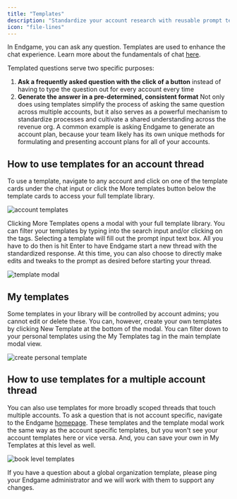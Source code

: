 ```yaml
---
title: "Templates"
description: "Standardize your account research with reusable prompt templates"
icon: "file-lines"
---
```


In Endgame, you can ask any question. Templates are used to enhance the chat experience. Learn more about the fundamentals of chat [here](https://docs.endgame.io/endgame-chat-101).

Templated questions serve two specific purposes:

1. **Ask a frequently asked question with the click of a button** instead of having to type the question out for every account every time
2. **Generate the answer in a pre-determined, consistent format**
   Not only does using templates simplify the process of asking the same question across multiple accounts, but it also serves as a powerful mechanism to standardize processes and cultivate a shared understanding across the revenue org. A common example is asking Endgame to generate an account plan, because your team likely has its own unique methods for formulating and presenting account plans for all of your accounts.

## How to use templates for an account thread

To use a template, navigate to any account and click on one of the template cards under the chat input or click the More templates button below the template cards to access your full template library.

![account templates](/images/account-templates-8-24-25.png)

Clicking More Templates opens a modal with your full template library. You can filter your templates by typing into the search input and/or clicking on the tags. Selecting a template will fill out the prompt input text box. All you have to do then is hit Enter to have Endgame start a new thread with the standardized response. At this time, you can also choose to directly make edits and tweaks to the prompt as desired before starting your thread.

![template modal](/images/template-modal-8-24-25.png)

## My templates

Some templates in your library will be controlled by account admins; you cannot edit or delete these. You can, however, create your own templates by clicking New Template at the bottom of the modal. You can filter down to your personal templates using the My Templates tag in the main template modal view.

![create personal template](/images/create-personal-template-8-24-25.png)

## How to use templates for a multiple account thread

You can also use templates for more broadly scoped threads that touch multiple accounts. To ask a question that is not account specific, navigate to the Endgame [homepage](https://end-p1.endgame.io/). These templates and the template modal work the same way as the account specific templates, but you won't see your account templates here or vice versa. And, you can save your own in My Templates at this level as well.

![book level templates](/images/book-templates-8-24-25.png)

<Info>
  If you have a question about a global organization template, please ping your Endgame administrator and we will work with them to support any changes.
</Info>